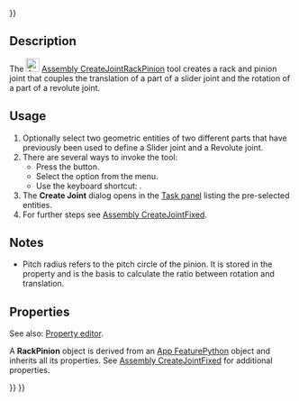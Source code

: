 <languages/>

{{UnfinishedDocu{{#translation:}}}}

{{Docnav
|[[Assembly_CreateJointAngle|CreateJointAngle]]
|[[Assembly_CreateJointScrew|CreateJointScrew]]
|[[Assembly_Workbench|Assembly]]
|IconL=Assembly_CreateJointAngle.svg
|IconR=Assembly_CreateJointScrew.svg
|IconC=Workbench_Assembly.svg
}}

{{GuiCommand
|Name=Assembly CreateJointRackPinion
|MenuLocation=Assembly → Create Rack and Pinion Joint
|Workbenches=[[Assembly_Workbench|Assembly]]
|Shortcut={{KEY|Q}}
|Version=1.0
|SeeAlso=
}}

==Description==

The [[Image:Assembly_CreateJointRackPinion.svg|24px]] [[Assembly_CreateJointRackPinion|Assembly CreateJointRackPinion]] tool creates a rack and pinion joint that couples the translation of a part of a slider joint and the rotation of a part of a revolute joint.

==Usage==

# Optionally select two geometric entities of two different parts that have previously been used to define a Slider joint and a Revolute joint.
# There are several ways to invoke the tool:
#* Press the {{Button|[[Image:Assembly_CreateJointRackPinion.svg|16px]] [[Assembly_CreateJointRackPinion|Create Rack and Pinion Joint]]}} button.
#* Select the {{MenuCommand|Assembly → [[Image:Assembly_CreateJointRackPinion.svg|16px]] Create Rack and Pinion Joint}} option from the menu.
#* Use the keyboard shortcut: {{KEY|Q}}.
# The '''Create Joint''' dialog opens in the [[Task_panel|Task panel]] listing the pre-selected entities.
# For further steps see [[Assembly_CreateJointFixed#Usage|Assembly CreateJointFixed]].

==Notes==

* Pitch radius refers to the pitch circle of the pinion. It is stored in the {{PropertyData|Distance}} property and is the basis to calculate the ratio between rotation and translation. 

==Properties==

See also: [[Property_editor|Property editor]].

A '''RackPinion''' object is derived from an [[App_FeaturePython|App FeaturePython]] object and inherits all its properties. See [[Assembly_CreateJointFixed#Properties|Assembly CreateJointFixed]] for additional properties.


{{Docnav
|[[Assembly_CreateJointAngle|CreateJointAngle]]
|[[Assembly_CreateJointScrew|CreateJointScrew]]
|[[Assembly_Workbench|Assembly]]
|IconL=Assembly_CreateJointAngle.svg
|IconR=Assembly_CreateJointScrew.svg
|IconC=Workbench_Assembly.svg
}}

{{Assembly_Tools_navi{{#translation:}}}}
{{Userdocnavi{{#translation:}}}}